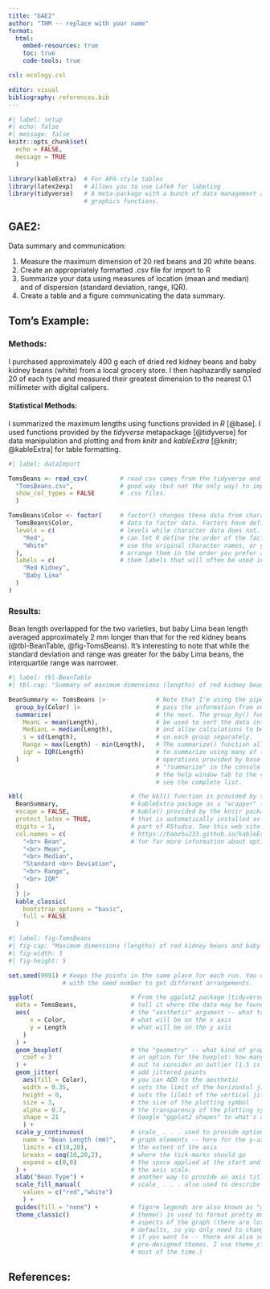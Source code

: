 ```yaml
---
title: "GAE2"
author: "THM -- replace with your name"
format: 
  html:
    embed-resources: true
    toc: true
    code-tools: true

csl: ecology.csl

editor: visual
bibliography: references.bib
---
```


```r
#| label: setup
#| echo: false
#| message: false
knitr::opts_chunk$set(
  echo = FALSE,
  message = TRUE
  ) 

library(kableExtra)  # For APA-style tables
library(latex2exp)   # Allows you to use LaTeX for labeling       
library(tidyverse)   # A meta-package with a bunch of data management and
                     # graphics functions.

```

<!--# This chunk is a work-around to produce left-aligned table captions -->

```{=html}
<style type="text/css">
caption, .table-caption { 
text-align: left;
}
</style>
```
## GAE2:

Data summary and communication:

1.  Measure the maximum dimension of 20 red beans and 20 white beans.
2.  Create an appropriately formatted .csv file for import to R
3.  Summarize your data using measures of location (mean and median) and of dispersion (standard deviation, range, IQR).
4.  Create a table and a figure communicating the data summary.

## Tom's Example:

### Methods:

I purchased approximately 400 g each of dried red kidney beans and baby kidney beans (white) from a local grocery store. I then haphazardly sampled 20 of each type and measured their greatest dimension to the nearest 0.1 millimeter with digital calipers.

#### Statistical Methods:

I summarized the maximum lengths using functions provided in *R* [@base]. I used functions provided by the *tidyverse* metapackage [@tidyverse] for data manipulation and plotting and from *knitr* and *kableExtra* [@knitr; @kableExtra] for table formatting.

```r
#| label: dataImport

TomsBeans <- read_csv(         # read_csv comes from the tidyverse and is a
  "TomsBeans.csv",             # good way (but not the only way) to import
  show_col_types = FALSE       # .csv files.
  )

TomsBeans$Color <- factor(     # factor() changes these data from character
  TomsBeans$Color,             # data to factor data. Factors have defined
  levels = c(                  # levels while character data does not. You
    "Red",                     # can let R define the order of the factors and
    "White"                    # use the original character names, or you can
  ),                           # arrange them in the order you prefer and give
  labels = c(                  # them labels that will often be used in output.
    "Red Kidney",
    "Baby Lima"
  )
)
```

### Results:

Bean length overlapped for the two varieties, but baby Lima bean length averaged approximately 2 mm longer than that for the red kidney beans (@tbl-BeanTable, @fig-TomsBeans). It's interesting to note that while the standard deviation and range was greater for the baby Lima beans, the interquartile range was narrower.

```r
#| label: tbl-BeanTable
#| tbl-cap: "Summary of maximum dimensions (lengths) of red kidney beans and baby Lima beans measured to the nearest 0.1 mm."

BeanSummary <- TomsBeans |>              # Note that I'm using the pipe "|>" to
  group_by(Color) |>                     # pass the information from one line to
  summarize(                             # the next. The group_by() function can
    MeanL = mean(Length),                # be used to sort the data into groups
    MedianL = median(Length),            # and allow calculations to be done
    s = sd(Length),                      # on each group separately.
    Range = max(Length) - min(Length),   # The summarize() function allows you
    iqr = IQR(Length)                    # to summarize using many of the 
  )                                      # operations provided by base R. See
                                         # "?summarize" in the console or use
                                         # the help window tab to the right to
                                         # see the complete list.

kbl(                              # The kbl() function is provided by the
  BeanSummary,                    # kableExtra package as a "wrapper" for
  escape = FALSE,                 # kable() provided by the knitr package 
  protect_latex = TRUE,           # that is automatically installed as
  digits = 1,                     # part of RStudio. See this web site
  col.names = c(                  # https://haozhu233.github.io/kableExtra/
    "<br> Bean",                  # for far more information about options.
    "<br> Mean",
    "<br> Median",
    "Standard <br> Deviation",
    "<br> Range",
    "<br> IQR"
  )
  ) |>
  kable_classic(
    bootstrap_options = "basic",
    full = FALSE
  )

```

```r
#| label: fig-TomsBeans
#| fig-cap: "Maximum dimensions (lengths) of red kidney beans and baby lima beans measured to the nearest 0.1 mm. *Note that the y-axis begins at zero (0).*"
#| fig-width: 3
#| fig-height: 5

set.seed(9991) # Keeps the points in the same place for each run. You can "play"
               # with the seed number to get different arrangements.

ggplot(                           # From the ggplot2 package (tidyverse)
  data = TomsBeans,               # tell it where the data may be found
  aes(                            # the "aesthetic" argument -- what to plot
      x = Color,                  # what will be on the x axis
      y = Length                  # what will be on the y axis
    )
  ) +
  geom_boxplot(                   # the "geometry" -- what kind of graph
    coef = 3                      # an option for the boxplot: how many IQRs
  ) +                             # out to consider an outlier (1.5 is default)
  geom_jitter(                    # add jittered points
    aes(fill = Color),            # you can ADD to the aesthetic
    width = 0.35,                 # sets the limit of the horizontal jitter
    height = 0,                   # sets the lilmit of the vertical jitter
    size = 3,                     # the size of the plotting symbol
    alpha = 0.7,                  # the transparency of the plotting symbol
    shape = 21                    # Google "ggplot2 shapes" to what's available.
    ) +
  scale_y_continuous(             # scale_ . . . used to provide options for
    name = "Bean Length (mm)",    # graph elements -- here for the y-axis.
    limits = c(10,20),            # the extent of the axis
    breaks = seq(10,20,2),        # where the tick-marks should go
    expand = c(0,0)               # the space applied at the start and end of
  ) +                             # the axis scale.
  xlab("Bean Type") +             # another way to provide an axis title
  scale_fill_manual(              # scale_ . . . also used to describe colors
    values = c("red","white")
    ) +
  guides(fill = "none") +         # figure legends are also known as "guides"
  theme_classic()                 # theme() is used to format pretty much all 
                                  # aspects of the graph (there are lots of
                                  # defaults, so you only need to change things
                                  # if you want to -- there are also several
                                  # pre-designed themes. I use theme_classic() 
                                  # most of the time.)
```

## References:
